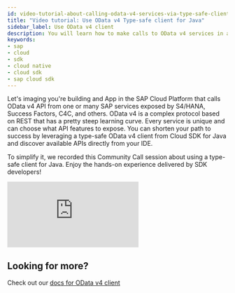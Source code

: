 ```yaml
---
id: video-tutorial-about-calling-odata-v4-services-via-type-safe-client
title: "Video tutorial: Use OData v4 Type-safe client for Java"
sidebar_label: Use OData v4 client
description: You will learn how to make calls to OData v4 services in a fluent and type-safe way by leveraging type-safe client provided by sap cloud SDK for Java.
keywords:
- sap
- cloud
- sdk
- cloud native
- cloud sdk
- sap cloud sdk
---
```


Let's imaging you're building and App in the SAP Cloud Platform that calls OData v4 API from one or many SAP services exposed by S4/HANA, Success Factors, C4C, and others. OData v4 is a complex protocol based on REST that has a pretty steep learning curve. Every service is unique and can choose what API features to expose. You can shorten your path to success by leveraging a type-safe OData v4 client from Cloud SDK for Java and discover available APIs directly from your IDE.

To simplify it, we recorded this Community Call session about using a type-safe client for Java. Enjoy the hands-on experience delivered by SDK developers!

<div class="sdk-video-container">
<iframe class="sdk-video" src="https://youtube.com/embed/p_JTapzii_I?start=937" frameborder="0" allow="accelerometer; autoplay; encrypted-media; gyroscope; picture-in-picture" allowfullscreen></iframe>
</div>

## Looking for more? ##

Check out our [docs for OData v4 client](../features/odata/type-safe-client-odata-v4.mdx)
